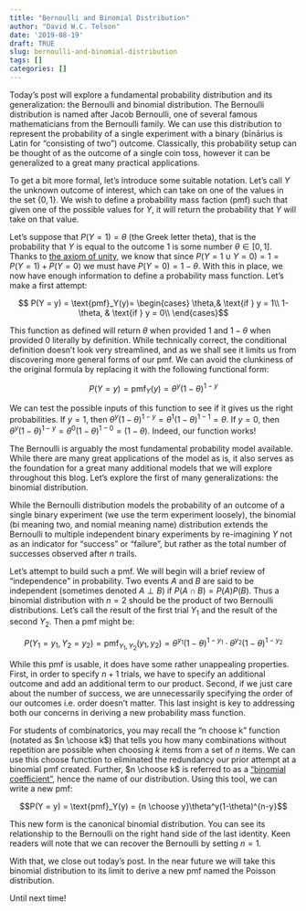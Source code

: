 ```yaml
---
title: "Bernoulli and Binomial Distribution"
author: "David W.C. Telson"
date: '2019-08-19'
draft: TRUE
slug: bernoulli-and-binomial-distribution
tags: []
categories: []
---
```


Today's post will explore a fundamental probability distribution and its generalization: the Bernoulli and binomial distribution. The Bernoulli distribution is named after Jacob Bernoulli, one of several famous mathematicians from the Bernoulli family. We can use this distribution to represent the probability of a single experiment with a binary (bīnārius is Latin for "consisting of two") outcome. Classically, this probability setup can be thought of as the outcome of a single coin toss, however it can be generalized to a great many practical applications.

To get a bit more formal, let's introduce some suitable notation. Let's call $Y$ the unknown outcome of interest, which can take on one of the values in the set $\{0,1\}$. We wish to define a probability mass faction (pmf) such that given one of the possible values for $Y$, it will return the probability that $Y$ will take on that value. 

Let's suppose that $P(Y = 1) = \theta$ (the Greek letter theta), that is the probability that $Y$ is equal to the outcome $1$ is some number $\theta \in [0,1]$. Thanks to [the axiom of unity](https://en.wikipedia.org/wiki/Probability_axioms), we know that since $P(Y = 1 \cup Y = 0) = 1 = P(Y = 1) + P(Y = 0)$ we must have $P(Y = 0) = 1 - \theta$. With this in place, we now have enough information to define a probability mass function. Let's make a first attempt:

$$ P(Y = y) = \text{pmf}_Y(y)= 
\begin{cases}
    \theta,& \text{if } y = 1\\
    1-\theta,              & \text{if } y = 0\\
\end{cases}$$

This function as defined will return $\theta$ when provided $1$ and $1 - \theta$ when provided $0$ literally by definition. While technically correct, the conditional definition doesn't look very streamlined, and as we shall see it limits us from discovering more general forms of our pmf. We can avoid the clunkiness of the original formula by replacing it with the following functional form:

$$P(Y = y) = \text{pmf}_Y(y) = \theta^y(1-\theta)^{1-y}$$

We can test the possible inputs of this function to see if it gives us the right probabilities. If $y = 1$, then $\theta^y(1-\theta)^{1-y} = \theta^1(1-\theta)^{1-1} = \theta$. If $y = 0$, then $\theta^y(1-\theta)^{1-y} = \theta^0(1-\theta)^{1-0} = (1-\theta)$. Indeed, our function works! 

The Bernoulli is arguably the most fundamental probability model available. While there are many great applications of the model as is, it also serves as the foundation for a great many additional models that we will explore throughout this blog. Let's explore the first of many generalizations: the binomial distribution.

While the Bernoulli distribution models the probability of an outcome of a single binary experiment (we use the term experiment loosely), the binomial (bi meaning two, and nomial meaning name) distribution extends the Bernoulli to multiple independent binary experiments by re-imagining $Y$ not as an indicator for "success" or "failure", but rather as the total number of successes observed after $n$ trails. 

Let's attempt to build such a pmf. We will begin will a brief review of "independence" in probability. Two events $A$ and $B$ are said to be independent (sometimes denoted $A \perp B$) if $P(A\cap B) = P(A)P(B)$. Thus a binomial distribution with $n = 2$ should be the product of two Bernoulli distributions. Let's call the result of the first trial $Y_1$ and the result of the second $Y_2$. Then a pmf might be:

$$P(Y_1 = y_1, Y_2 = y_2) = \text{pmf}_{Y_1, Y_2}(y_1, y_2) = \theta^{y_1}(1-\theta)^{1-{y_1}}\cdot\theta^{y_2}(1-\theta)^{1-{y_2}}$$

While this pmf is usable, it does have some rather unappealing properties. First, in order to specify $n + 1$ trials, we have to specify an additional outcome and add an additional term to our product. Second, if we just care about the number of success, we are unnecessarily specifying the order of our outcomes i.e. order doesn't matter. This last insight is key to addressing both our concerns in deriving a new probability mass function.

For students of combinatorics, you may recall the "n choose k" function (notated as $n \choose k$) that tells you how many combinations without repetition are possible when choosing $k$ items from a set of $n$ items. We can use this choose function to eliminated the redundancy our prior attempt at a binomial pmf created. Further, $n \choose k$ is referred to as a ["binomial coefficient"](https://en.wikipedia.org/wiki/Binomial_coefficient), hence the name of our distribution. Using this tool, we can write a new pmf:

$$P(Y = y) = \text{pmf}_Y(y) =  {n \choose y}\theta^y(1-\theta)^{n-y}$$

This new form is the canonical binomial distribution. You can see its relationship to the Bernoulli on the right hand side of the last identity. Keen readers will note that we can recover the Bernoulli by setting $n = 1$.

With that, we close out today's post. In the near future we will take this binomial distribution to its limit to derive a new pmf named the Poisson distribution.

Until next time!
